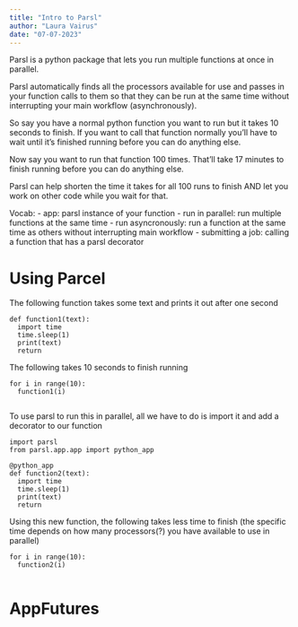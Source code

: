 ```yaml
---
title: "Intro to Parsl"
author: "Laura Vairus"
date: "07-07-2023"
---
```


Parsl is a python package that lets you run multiple functions at once in parallel.

Parsl automatically finds all the processors available for use and passes in your function calls to them so that they can be run at the same time without interrupting your main workflow (asynchronously).

So say you have a normal python function you want to run but it takes 10 seconds to finish. If you want to call that function normally you'll have to wait until it's finished running before you can do anything else.

Now say you want to run that function 100 times. That'll take 17 minutes to finish running before you can do anything else.

Parsl can help shorten the time it takes for all 100 runs to finish AND let you work on other code while you wait for that.

Vocab: - app: parsl instance of your function - run in parallel: run multiple functions at the same time - run asyncronously: run a function at the same time as others without interrupting main workflow - submitting a job: calling a function that has a parsl decorator

# Using Parcel

The following function takes some text and prints it out after one second

```         
def function1(text):
  import time
  time.sleep(1)
  print(text)
  return
```

The following takes 10 seconds to finish running

```         
for i in range(10):
  function1(i)
  
```

To use parsl to run this in parallel, all we have to do is import it and add a decorator to our function

```         
import parsl
from parsl.app.app import python_app

@python_app
def function2(text):
  import time
  time.sleep(1)
  print(text)
  return
```

Using this new function, the following takes less time to finish (the specific time depends on how many processors(?) you have available to use in parallel)

```         
for i in range(10):
  function2(i)
  
```

# AppFutures
